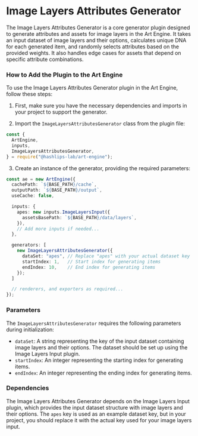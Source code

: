 
# Image Layers Attributes Generator

The Image Layers Attributes Generator is a core generator plugin designed to generate attributes and assets for image layers in the Art Engine. It takes an input dataset of image layers and their options, calculates unique DNA for each generated item, and randomly selects attributes based on the provided weights. It also handles edge cases for assets that depend on specific attribute combinations.

### How to Add the Plugin to the Art Engine

To use the Image Layers Attributes Generator plugin in the Art Engine, follow these steps:

1.  First, make sure you have the necessary dependencies and imports in your project to support the generator.

2.  Import the `ImageLayersAttributesGenerator` class from the plugin file:

```ts copy
const {
  ArtEngine,
  inputs,
  ImageLayersAttributesGenerator,
} = require("@hashlips-lab/art-engine");
```

3. Create an instance of the generator, providing the required parameters:

```ts copy
const ae = new ArtEngine({
  cachePath: `${BASE_PATH}/cache`,
  outputPath: `${BASE_PATH}/output`,
  useCache: false,

  inputs: {
    apes: new inputs.ImageLayersInput({
      assetsBasePath: `${BASE_PATH}/data/layers`,
    }),
    // Add more inputs if needed...
  },

  generators: [
    new ImageLayersAttributesGenerator({
      dataSet: "apes", // Replace "apes" with your actual dataset key
      startIndex: 1,   // Start index for generating items
      endIndex: 10,    // End index for generating items
    });
  ]

  // renderers, and exporters as required...
});
```

### Parameters

The `ImageLayersAttributesGenerator` requires the following parameters during initialization:

- `dataSet`: A string representing the key of the input dataset containing image layers and their options. The dataset should be set up using the Image Layers Input plugin.
- `startIndex`: An integer representing the starting index for generating items.
- `endIndex`: An integer representing the ending index for generating items.

### Dependencies

The Image Layers Attributes Generator depends on the Image Layers Input plugin, which provides the input dataset structure with image layers and their options. The `apes` key is used as an example dataset key, but in your project, you should replace it with the actual key used for your image layers input.
